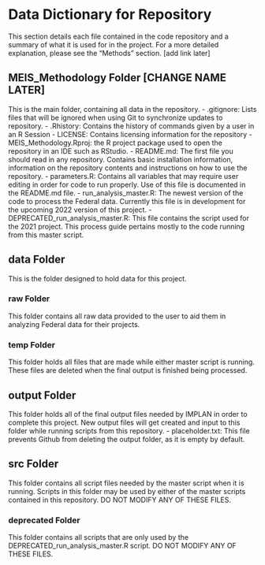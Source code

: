 # Data Dictionary for Repository
This section details each file contained in the code repository and a summary of what it is used for in the project. For a more detailed explanation, please see the "Methods" section. [add link later]

## MEIS_Methodology Folder [CHANGE NAME LATER]
This is the main folder, containing all data in the repository. 
  - .gitignore: Lists files that will be ignored when using Git to synchronize updates to repository.
  - .Rhistory: Contains the history of commands given by a user in an R Session 
  - LICENSE: Contains licensing information for the repository
  - MEIS_Methodology.Rproj: the R project package used to open the repository in an IDE such as RStudio.
  - README.md: The first file you should read in any repository. Contains basic installation information, information on the repository contents and instructions on how to use the repository. 
  - parameters.R: Contains all variables that may require user editing in order for code to run properly. Use of this file is documented in the README.md file.
  - run_analysis_master.R: The newest version of the code to process the Federal data. Currently this file is in development for the upcoming 2022 version of this project.
  - DEPRECATED_run_analysis_master.R: This file contains the script used for the 2021 project. This process guide pertains mostly to the code running from this master script. 

## data Folder
This is the folder designed to hold data for this project.

### raw Folder
This folder contains all raw data provided to the user to aid them in analyzing Federal data for their projects. 

### temp Folder
This folder holds all files that are made while either master script is running. These files are deleted when the final output is finished being processed. 

## output Folder
This folder holds all of the final output files needed by IMPLAN in order to complete this project. New output files will get created and input to this folder while running scripts from this repository.
  - placeholder.txt: This file prevents Github from deleting the output folder, as it is empty by default.  

## src Folder
This folder contains all script files needed by the master script when it is running. Scripts in this folder may be used by either of the master scripts contained in this repository. DO NOT MODIFY ANY OF THESE FILES. 

### deprecated Folder
This folder contains all scripts that are only used by the DEPRECATED_run_analysis_master.R script. DO NOT MODIFY ANY OF THESE FILES. 
